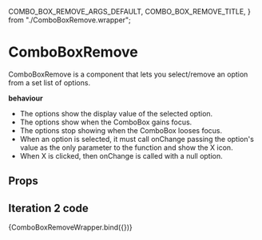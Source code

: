   COMBO_BOX_REMOVE_ARGS_DEFAULT,
  COMBO_BOX_REMOVE_TITLE,
} from "./ComboBoxRemove.wrapper";

<Meta component={ComboBoxRemove} title={COMBO_BOX_REMOVE_TITLE} />

# ComboBoxRemove

ComboBoxRemove is a component that lets you select/remove an option from a set list of options.

**behaviour**

- The options show the display value of the selected option.
- The options show when the ComboBox gains focus.
- The options stop showing when the ComboBox looses focus.
- When an option is selected, it must call onChange passing the option's value as the only parameter to the function and show the X icon.
- When X is clicked, then onChange is called with a null option.

## Props

<ArgsTable of={ComboBoxRemove} />

## Iteration 2 code

<Canvas withSource="open">
  <Story name="Default" args={COMBO_BOX_REMOVE_ARGS_DEFAULT}>
    {ComboBoxRemoveWrapper.bind({})}
  </Story>
</Canvas>

